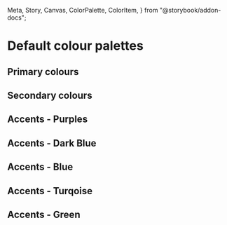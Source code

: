   Meta,
  Story,
  Canvas,
  ColorPalette,
  ColorItem,
} from "@storybook/addon-docs";

<Meta title="DK/Foundation/Palettes/Default" />

# Default colour palettes

## Primary colours

<ColorPalette>
  <ColorItem
    title="red-900"
    subtitle="Primary.reds.1"
    colors={["#932124", "rgb(147, 33, 36)", "rgba(147, 33, 36, 1.0)", "hsl(358, 63%, 35%)"]}
  />
  <ColorItem
    title="red-800"
    subtitle="Primary.reds.2"
    colors={["#B8292D", "rgb(184, 41, 45)", "rgba(184, 41, 45, 1.0)", "hsl(358, 64%, 44%)"]}
  />
  <ColorItem
    title="red-700"
    subtitle="Primary.reds.3"
    colors={["#E63338", "rgb(230, 51, 56)", "rgba(230, 51, 56, 1.0)", "hsl(358, 78%, 55%)"]}
  />
  <ColorItem
    title="red-600"
    subtitle="Primary.reds.4"
    colors={["#EB5C60", "rgb(235, 92, 96)", "rgba(235, 92, 96, 1.0)", "hsl(358, 78%, 64%)"]}
  />
  <ColorItem
    title="red-500"
    subtitle="Primary.reds.5"
    colors={["#F08588", "rgb(240, 133, 136)", "rgba(240, 133, 136, 1.0)", "hsl(358, 78%, 73%)"]}
  />
  <ColorItem
    title="red-400"
    subtitle="Primary.reds.6"
    colors={["#F5ADAF", "rgb(245, 173, 175)", "rgba(245, 173, 175, 1.0)", "hsl(358, 78%, 82%)"]}
  />
  <ColorItem
    title="red-300"
    subtitle="Primary.reds.7"
    colors={["#FAD6D7", "rgb(250, 214, 215)", "rgba(250, 214, 215, 1.0)", "hsl(358, 78%, 91%)"]}
  />
  <ColorItem
    title="red-200"
    subtitle="Primary.reds.8"
    colors={["#F9E7E8", "rgb(249, 231, 232)", "rgba(249, 231, 232, 1.0)", "hsl(357, 60%, 94%)"]}
  />
  <ColorItem
    title="red-100"
    subtitle="Primary.reds.9"
    colors={["#FAF1F1", "rgb(250, 241, 241)", "rgba(250, 241, 241, 1.0)", "hsl(0, 47%, 96%)"]}
  />
</ColorPalette>

## Secondary colours

<ColorPalette>
  <ColorItem
    title="grayscale-900"
    subtitle="Secondary.1"
    colors={["#000000", "rgb(0, 0, 0)", "rgba(0, 0, 0, 1.0)", "hsl(0, 0%, 0%)"]}
  />
  <ColorItem
    title="grayscale-800"
    subtitle="Secondary.2"
    colors={["#333333", "rgb(51, 51, 51)", "rgba(51, 51, 51, 1.0)", "hsl(0, 0%, 20%)"]}
  />
  <ColorItem
    title="grayscale-700"
    subtitle="Secondary.3"
    colors={["#666666", "rgb(102, 102, 102)", "rgba(102, 102, 102, 1.0)", "hsl(0, 0%, 40%)"]}
  />
  <ColorItem
    title="grayscale-600"
    subtitle="Secondary.4"
    colors={["#999999", "rgb(153, 153, 153)", "rgba(153, 153, 153, 1.0)", "hsl(0, 0%, 60%)"]}
  />
  <ColorItem
    title="grayscale-500"
    subtitle="Secondary.5"
    colors={["#CCCCCC", "rgb(204, 204, 204)", "rgba(204, 204, 204, 1.0)", "hsl(0, 0%, 80%)"]}
  />
  <ColorItem
    title="grayscale-400"
    subtitle="Secondary.6"
    colors={["#EBEBEB", "rgb(235, 235, 235)", "rgba(235, 235, 235, 1.0)", "hsl(0, 0%, 92%)"]}
  />
  <ColorItem
    title="grayscale-300"
    subtitle="Secondary.7"
    colors={["#F5F5F5", "rgb(245, 245, 245)", "rgba(245, 245, 245, 1.0)", "hsl(0, 0%, 96%)"]}
  />
  <ColorItem
    title="grayscale-200"
    subtitle="Secondary.8"
    colors={["#FBFBFB", "rgb(251, 251, 251)", "rgba(251, 251, 251, 1.0)", "hsl(0, 0%, 98%)"]}
  />
  <ColorItem
    title="grayscale-100"
    subtitle="Secondary.9"
    colors={["#FFFFFF", "rgb(255, 255, 255)", "rgba(255, 255, 255, 1.0)", "hsl(0, 0%, 100%)"]}
  />
</ColorPalette>

## Accents - Purples

<ColorPalette>
  <ColorItem
    title="purple-900"
    subtitle="Accents.Purples.1"
    colors={["#2C1D44", "rgb(44, 29, 68)", "rgba(44, 29, 68, 1.0)", "hsl(263, 40%, 19%)"]}
  />
  <ColorItem
    title="purple-800"
    subtitle="Accents.Purples.2"
    colors={["#563884", "rgb(86, 56, 132)", "rgba(86, 56, 132, 1.0)", "hsl(264, 40%, 37%)"]}
  />
  <ColorItem
    title="purple-700"
    subtitle="Accents.Purples.3"
    colors={["#6B46A5", "rgb(102, 70, 165)", "rgba(107, 70, 165, 1.0)", "hsl(263, 40%, 46%)"]}
  />
  <ColorItem
    title="purple-600"
    subtitle="Accents.Purples.4"
    colors={["#896BB7", "rgb(137, 107, 183)", "rgba(137, 107, 183, 1.0)", "hsl(264, 35%, 57%)"]}
  />
  <ColorItem
    title="purple-500"
    subtitle="Accents.Purples.5"
    colors={["#A690C9", "rgb(166, 144, 201)", "rgba(166, 144, 201, 1.0)", "hsl(263, 35%, 68%)"]}
  />
  <ColorItem
    title="purple-400"
    subtitle="Accents.Purples.6"
    colors={["#C4B5DB", "rgb(196, 181, 219)", "rgba(196, 181, 219, 1.0)", "hsl(264, 35%, 78%)"]}
  />
  <ColorItem
    title="purple-300"
    subtitle="Accents.Purples.7"
    colors={["#E1DAED", "rgb(225, 218, 237)", "rgba(225, 218, 237, 1.0)", "hsl(262, 35%, 89%)"]}
  />
  <ColorItem
    title="purple-200"
    subtitle="Accents.Purples.8"
    colors={["#F0EDF6", "rgb(240, 237, 246)", "rgba(240, 237, 246, 1.0)", "hsl(260, 33%, 95%)"]}
  />
  <ColorItem
    title="purple-100"
    subtitle="Accents.Purples.9"
    colors={["#F8F6FB", "rgb(248, 246, 251)", "rgba(248, 246, 251, 1.0)", "hsl(264, 38%, 97%)"]}
  />
</ColorPalette>

## Accents - Dark Blue

<ColorPalette>
  <ColorItem
    title="dark-blue-900"
    subtitle="Accents.Dark Blue.1"
    colors={["#0E203B", "rgb(14, 32, 59)", "rgba(14, 32, 59, 1.0)", "hsl(216, 62%, 14%)"]}
  />
  <ColorItem
    title="dark-blue-800"
    subtitle="Accents.Dark Blue.2"
    colors={["#15325C", "rgb(21, 50, 92)", "rgba(21, 50, 92, 1.0)", "hsl(215, 63%, 22%)"]}
  />
  <ColorItem
    title="dark-blue-700"
    subtitle="Accents.Dark Blue.3"
    colors={["#214D90", "rgb(33, 77, 144)", "rgba(33, 77, 144, 1.0)", "hsl(216, 63%, 35%)"]}
  />
  <ColorItem
    title="dark-blue-600"
    subtitle="Accents.Dark Blue.4"
    colors={["#4D70A5", "rgb(77, 112, 165)", "rgba(77, 112, 165, 1.0)", "hsl(216, 36%, 47%)"]}
  />
  <ColorItem
    title="dark-blue-500"
    subtitle="Accents.Dark Blue.5"
    colors={["#7893BB", "rgb(120, 147, 187)", "rgba(120, 147, 187, 1.0)", "hsl(216, 33%, 60%)"]}
  />
  <ColorItem
    title="dark-blue-400"
    subtitle="Accents.Dark Blue.6"
    colors={["#A4B5D0", "rgb(164, 181, 208)", "rgba(164, 181, 208, 1.0)", "hsl(217, 32%, 73%)"]}
  />
  <ColorItem
    title="dark-blue-300"
    subtitle="Accents.Dark Blue.7"
    colors={["#CFD8E6", "rgb(207, 216, 230)", "rgba(207, 216, 230, 1.0)", "hsl(217, 32%, 86%)"]}
  />
  <ColorItem
    title="dark-blue-200"
    subtitle="Accents.Dark Blue.8"
    colors={["#E5EAF0", "rgb(229, 234, 240)", "rgba(229, 234, 240, 1.0)", "hsl(213, 27%, 92%)"]}
  />
  <ColorItem
    title="dark-blue-100"
    subtitle="Accents.Dark Blue.9"
    colors={["#F0F2F6", "rgb(240, 242, 246)", "rgba(240, 242, 246, 1.0)", "hsl(220, 25%, 95%)"]}
  />
</ColorPalette>

## Accents - Blue

<ColorPalette>
  <ColorItem
    title="blue-900"
    subtitle="Accents.Blue.1"
    colors={["#00678A", "rgb(0, 103, 138)", "rgba(0, 103, 138, 1.0)", "hsl(195, 100%, 27%)"]}
  />
  <ColorItem
    title="blue-800"
    subtitle="Accents.Blue.2"
    colors={["#0081AC", "rgb(0, 129, 172)", "rgba(0, 129, 172, 1.0)", "hsl(195, 100%, 34%)"]}
  />
  <ColorItem
    title="blue-700"
    subtitle="Accents.Blue.3"
    colors={["#00A1D7", "rgb(0, 161, 215)", "rgba(0, 161, 215, 1.0)", "hsl(195, 100%, 42%)"]}
  />
  <ColorItem
    title="blue-600"
    subtitle="Accents.Blue.4"
    colors={["#33B4DF", "rgb(51, 180, 223)", "rgba(51, 180, 223, 1.0)", "hsl(195, 73%, 54%)"]}
  />
  <ColorItem
    title="blue-500"
    subtitle="Accents.Blue.5"
    colors={["#66C7E7", "rgb(102, 199, 231)", "rgba(102, 199, 231, 1.0)", "hsl(195, 73%, 65%)"]}
  />
  <ColorItem
    title="blue-400"
    subtitle="Accents.Blue.6"
    colors={["#99D9EF", "rgb(153, 217, 239)", "rgba(153, 217, 239, 1.0)", "hsl(195, 73%, 77%)"]}
  />
  <ColorItem
    title="blue-300"
    subtitle="Accents.Blue.7"
    colors={["#CCECF7", "rgb(204, 236, 247)", "rgba(204, 236, 247, 1.0)", "hsl(195, 73%, 88%)"]}
  />
  <ColorItem
    title="blue-200"
    subtitle="Accents.Blue.8"
    colors={["#E6F6FB", "rgb(230, 246, 251)", "rgba(230, 246, 251, 1.0)", "hsl(194, 72%, 94%)"]}
  />
  <ColorItem
    title="blue-100"
    subtitle="Accents.Blue.9"
    colors={["#F2FAFD", "rgb(242, 250, 253)", "rgba(242, 250, 253, 1.0)", "hsl(196, 73%, 97%)"]}
  />
</ColorPalette>

## Accents - Turqoise

<ColorPalette>
  <ColorItem
    title="turqoise-900"
    subtitle="Accents.Turqoise.1"
    colors={["#006051", "rgb(0, 96, 81)", "rgba(0, 96, 81, 1.0)", "hsl(171, 100%, 19%)"]}
  />
  <ColorItem
    title="turqoise-800"
    subtitle="Accents.Turqoise.2"
    colors={["#00806C", "rgb(0, 128, 108)", "rgba(0, 128, 108, 1.0)", "hsl(171, 100%, 25%)"]}
  />
  <ColorItem
    title="turqoise-700"
    subtitle="Accents.Turqoise.3"
    colors={["#00A088", "rgb(0, 160, 136)", "rgba(0, 160, 136, 1.0)", "hsl(171, 100%, 31%)"]}
  />
  <ColorItem
    title="turqoise-600"
    subtitle="Accents.Turqoise.4"
    colors={["#33B3A0", "rgb(51, 179, 160)", "rgba(51, 179, 160, 1.0)", "hsl(171, 56%, 45%)"]}
  />
  <ColorItem
    title="turqoise-500"
    subtitle="Accents.Turqoise.5"
    colors={["#66C6B8", "rgb(102, 198, 184)", "rgba(102, 198, 184, 1.0)", "hsl(171, 46%, 59%)"]}
  />
  <ColorItem
    title="turqoise-400"
    subtitle="Accents.Turqoise.6"
    colors={["#99D9CF", "rgb(153, 217, 207)", "rgba(153, 217, 207, 1.0)", "hsl(171, 46%, 73%)"]}
  />
  <ColorItem
    title="turqoise-300"
    subtitle="Accents.Turqoise.7"
    colors={["#CCECE7", "rgb(204, 236, 231)", "rgba(204, 236, 231, 1.0)", "hsl(171, 46%, 86%)"]}
  />
  <ColorItem
    title="turqoise-200"
    subtitle="Accents.Turqoise.8"
    colors={["#DEF3F0", "rgb(222, 243, 240)", "rgba(222, 243, 240, 1.0)", "hsl(171, 47%, 91%)"]}
  />
  <ColorItem
    title="turqoise-100"
    subtitle="Accents.Turqoise.9"
    colors={["#F2FAF9", "rgb(242, 250, 249)", "rgba(242, 250, 249, 1.0)", "hsl(173, 44%, 96%)"]}
  />
</ColorPalette>

## Accents - Green

<ColorPalette>
  <ColorItem
    title="green-900"
    subtitle="Accents.Green.1"
    colors={["#61760D", "rgb(97, 118, 13)", "rgba(97, 118, 13, 1.0)", "hsl(72, 80%, 26%)"]}
  />
  <ColorItem
    title="green-800"
    subtitle="Accents.Green.2"
    colors={["#819F11", "rgb(129, 157, 17)", "rgba(129, 157, 17, 1.0)", "hsl(72, 80%, 34%)"]}
  />
  <ColorItem
    title="green-700"
    subtitle="Accents.Green.3"
    colors={["#A2C516", "rgb(162, 197, 22)", "rgba(162, 197, 22, 1.0)", "hsl(72, 80%, 43%)"]}
  />
  <ColorItem
    title="green-600"
    subtitle="Accents.Green.4"
    colors={["#B4D044", "rgb(180, 208, 68)", "rgba(180, 208, 68, 1.0)", "hsl(72, 60%, 54%)"]}
  />
  <ColorItem
    title="green-500"
    subtitle="Accents.Green.5"
    colors={["#C6DB72", "rgb(198, 219, 114)", "rgba(198, 219, 114, 1.0)", "hsl(72, 59%, 65%)"]}
  />
  <ColorItem
    title="green-400"
    subtitle="Accents.Green.6"
    colors={["#DAE8A2", "rgb(218, 232, 162)", "rgba(218, 232, 162, 1.0)", "hsl(72, 60%, 77%)"]}
  />
  <ColorItem
    title="green-300"
    subtitle="Accents.Green.7"
    colors={["#E9F0CD", "rgb(233, 240, 205)", "rgba(233, 240, 205, 1.0)", "hsl(72, 54%, 87%)"]}
  />
  <ColorItem
    title="green-200"
    subtitle="Accents.Green.8"
    colors={["#F2F6E4", "rgb(242, 246, 228)", "rgba(242, 246, 228, 1.0)", "hsl(73, 50%, 93%)"]}
  />
  <ColorItem
    title="green-100"
    subtitle="Accents.Green.9"
    colors={["#F7F8F0", "rgb(247, 248, 240)", "rgba(247, 248, 240, 1.0)", "hsl(68, 36%, 96%)"]}
  />
</ColorPalette>
